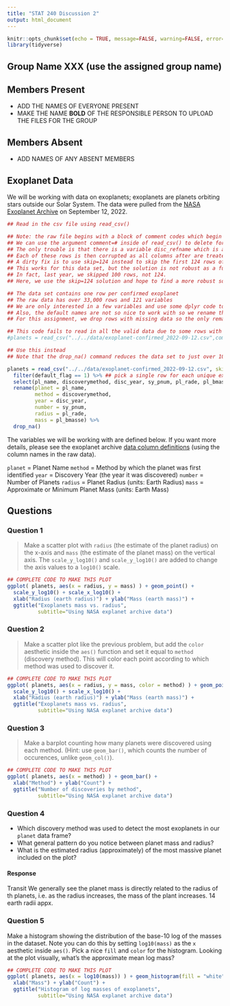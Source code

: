 ```yaml
---
title: "STAT 240 Discussion 2"
output: html_document
---
```


```r
knitr::opts_chunk$set(echo = TRUE, message=FALSE, warning=FALSE, error=TRUE)
library(tidyverse)
```

## Group Name XXX (use the assigned group name)

## Members Present

- ADD THE NAMES OF EVERYONE PRESENT
- MAKE THE NAME **BOLD** OF THE RESPONSIBLE PERSON TO UPLOAD THE FILES FOR THE GROUP

## Members Absent

- ADD NAMES OF ANY ABSENT MEMBERS

## Exoplanet Data

We will be working with data on exoplanets; exoplanets are planets orbiting stars outside our Solar System.  The data were pulled from the [NASA Exoplanet Archive](https://exoplanetarchive.ipac.caltech.edu/index.html) on September 12, 2022.

```r
## Read in the csv file using read_csv()

## Note: the raw file begins with a block of comment codes which begin with the character #
## We can use the argument comment=# inside of read_csv() to delete form each input row any characters from # through the end of the line
## The only trouble is that there is a variable disc_refname which is a URL and some of the URL values include a #.
## Each of these rows is then corrupted as all columns after are treated as a comment
## A dirty fix is to use skip=124 instead to skip the first 124 rows of the data set
## This works for this data set, but the solution is not robust as a future form of the data may change the preface to the data and use a different number of comment rows before the actual data begins
## In fact, last year, we skipped 100 rows, not 124.
## Here, we use the skip=124 solution and hope to find a more robust solution in the future

## The data set contains one row per confirmed exoplanet
## The raw data has over 33,000 rows and 121 variables
## We are only interested in a few variables and use some dplyr code to select a few of these variables
## Also, the default names are not so nice to work with so we rename them.
## For this assignment, we drop rows with missing data so the only remaining exoplanets have both a mass and a radius

## This code fails to read in all the valid data due to some rows with # in the variable disc_refname or another containing a URL
#planets = read_csv("../../data/exoplanet-confirmed_2022-09-12.csv",comment="#") %>%

## Use this instead
## Note that the drop_na() command reduces the data set to just over 1000 cases

planets = read_csv("../../data/exoplanet-confirmed_2022-09-12.csv", skip=124) %>%  
  filter(default_flag == 1) %>% ## pick a single row for each unique exoplanet
  select(pl_name, discoverymethod, disc_year, sy_pnum, pl_rade, pl_bmasse) %>%
  rename(planet = pl_name,
         method = discoverymethod,
         year = disc_year,
         number = sy_pnum,
         radius = pl_rade,
         mass = pl_bmasse) %>%
  drop_na()
```

The variables we will be working with are defined below.  If you want more details, please see the exoplanet archive [data column definitions](https://exoplanetarchive.ipac.caltech.edu/docs/API_PS_columns.html) (using the column names in the raw data).

`planet` = Planet Name
`method` =  Method by which the planet was first identified
`year` = Discovery Year (the year it was discovered)
`number` = Number of Planets
`radius` = Planet Radius (units: Earth Radius)
`mass` = Approximate or Minimum Planet Mass (units: Earth Mass)



## Questions

### Question 1

> Make a scatter plot with `radius` (the estimate of the planet radius) on the x-axis and `mass` (the estimate of the planet mass) on the vertical axis.  The `scale_y_log10()` and `scale_y_log10()` are added to change the axis values to a `log10()` scale.

```r
## COMPLETE CODE TO MAKE THIS PLOT
ggplot( planets, aes(x = radius, y = mass) ) + geom_point() +
  scale_y_log10() + scale_x_log10() +
  xlab("Radius (earth radius)") + ylab("Mass (earth mass)") +
  ggtitle("Exoplanets mass vs. radius",
          subtitle="Using NASA explanet archive data")
```



### Question 2

> Make a scatter plot like the previous problem, but add the `color` aesthetic inside the `aes()` function and set it equal to `method` (discovery method). This will color each point according to which method was used to discover it.

```r
## COMPLETE CODE TO MAKE THIS PLOT
ggplot( planets, aes(x = radius, y = mass, color = method) ) + geom_point() +
  scale_y_log10() + scale_x_log10() +
  xlab("Radius (earth radius)") + ylab("Mass (earth mass)") +
  ggtitle("Exoplanets mass vs. radius",
          subtitle="Using NASA explanet archive data")
```



### Question 3

> Make a barplot counting how many planets were discovered using each method. (Hint: use `geom_bar()`, which counts the number of occurences, unlike `geom_col()`).

```r
## COMPLETE CODE TO MAKE THIS PLOT
ggplot( planets, aes(x = method) ) + geom_bar() +
  xlab("Method") + ylab("Count") +
  ggtitle("Number of discoveries by method",
          subtitle="Using NASA explanet archive data")
```



### Question 4

- Which discovery method was used to detect the most exoplanets in our `planet` data frame?
- What general pattern do you notice between planet mass and radius?
- What is the estimated radius (approximately) of the most massive planet included on the plot?


#### Response

Transit
We generally see the planet mass is directly related to the radius of th planets, i.e. as the radius increases, the mass of the plant increases.
14 earth radii appx.


### Question 5

Make a histogram showing the distribution of the base-10 log of the masses in the dataset. Note you can do this by setting `log10(mass)` as the `x` aesthetic inside `aes()`. Pick a nice `fill` and `color` for the histogram. Looking at the plot visually, what's the approximate mean log mass?

```r
## COMPLETE CODE TO MAKE THIS PLOT
ggplot( planets, aes(x = log10(mass)) ) + geom_histogram(fill = "white", color = "black") +
  xlab("Mass") + ylab("Count") +
  ggtitle("Histogram of log masses of exoplanets",
          subtitle="Using NASA explanet archive data")

```

